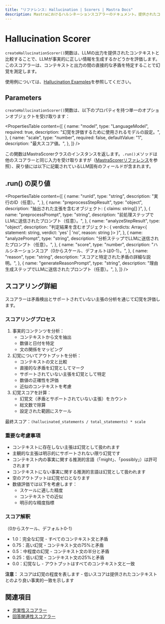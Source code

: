 ```yaml
---
title: "リファレンス: Hallucination | Scorers | Mastra Docs"
description: Mastraにおけるハルシネーションスコアラーのドキュメント。提供されたコンテキストとの矛盾を特定することで、LLM出力の事実的正確性を評価します。
---
```




# Hallucination Scorer

`createHallucinationScorer()`関数は、LLMの出力を提供されたコンテキストと比較することで、LLMが事実的に正しい情報を生成するかどうかを評価します。このスコアラーは、コンテキストと出力の間の直接的な矛盾を特定することで幻覚を測定します。

使用例については、[Hallucination Examples](/examples/scorers/hallucination)を参照してください。



## Parameters

`createHallucinationScorer()`関数は、以下のプロパティを持つ単一のオプションオブジェクトを受け取ります：

<PropertiesTable
  content={[
    {
      name: "model",
      type: "LanguageModel",
      required: true,
      description: "幻覚を評価するために使用されるモデルの設定。",
    },
    {
      name: "scale",
      type: "number",
      required: false,
      defaultValue: "1",
      description: "最大スコア値。",
    },
  ]}
/>

この関数はMastraScorerクラスのインスタンスを返します。`.run()`メソッドは他のスコアラーと同じ入力を受け取りますが（[MastraScorerリファレンス](./mastra-scorer)を参照）、戻り値には以下に記載されているLLM固有のフィールドが含まれます。



## .run() の戻り値

<PropertiesTable
  content={[
    {
      name: "runId",
      type: "string",
      description: "実行のID（任意）。",
    },
    {
      name: "preprocessStepResult",
      type: "object",
      description: "抽出された主張を含むオブジェクト: { claims: string[] }",
    },
    {
      name: "preprocessPrompt",
      type: "string",
      description: "前処理ステップでLLMに送信されたプロンプト（任意）。",
    },
    {
      name: "analyzeStepResult",
      type: "object",
      description: "判定結果を含むオブジェクト: { verdicts: Array<{ statement: string, verdict: 'yes' | 'no', reason: string }> }",
    },
    {
      name: "analyzePrompt",
      type: "string",
      description: "分析ステップでLLMに送信されたプロンプト（任意）。",
    },
    {
      name: "score",
      type: "number",
      description: "ハルシネーションスコア（0からスケール、デフォルトは0-1）。",
    },
    {
      name: "reason",
      type: "string",
      description: "スコアと特定された矛盾の詳細な説明。",
    },
    {
      name: "generateReasonPrompt",
      type: "string",
      description: "理由生成ステップでLLMに送信されたプロンプト（任意）。",
    },
  ]}
/>



## スコアリング詳細

スコアラーは矛盾検出とサポートされていない主張の分析を通じて幻覚を評価します。

### スコアリングプロセス

1. 事実的コンテンツを分析：
   - コンテキストから文を抽出
   - 数値と日付を特定
   - 文の関係をマッピング
2. 幻覚についてアウトプットを分析：
   - コンテキストの文と比較
   - 直接的な矛盾を幻覚としてマーク
   - サポートされていない主張を幻覚として特定
   - 数値の正確性を評価
   - 近似のコンテキストを考慮
3. 幻覚スコアを計算：
   - 幻覚文（矛盾とサポートされていない主張）をカウント
   - 総文数で除算
   - 設定された範囲にスケール

最終スコア：`(hallucinated_statements / total_statements) * scale`

### 重要な考慮事項

- コンテキストに存在しない主張は幻覚として扱われます
- 主観的な主張は明示的にサポートされない限り幻覚です
- コンテキスト内の事実に関する推測的言語（「might」、「possibly」）は許可されます
- コンテキストにない事実に関する推測的言語は幻覚として扱われます
- 空のアウトプットは幻覚ゼロとなります
- 数値評価では以下を考慮します：
  - スケールに適した精度
  - コンテキストでの近似
  - 明示的な精度指標

### スコア解釈

（0からスケール、デフォルト0-1）

- 1.0：完全な幻覚 - すべてのコンテキスト文と矛盾
- 0.75：高い幻覚 - コンテキスト文の75%と矛盾
- 0.5：中程度の幻覚 - コンテキスト文の半分と矛盾
- 0.25：低い幻覚 - コンテキスト文の25%と矛盾
- 0.0：幻覚なし - アウトプットはすべてのコンテキスト文と一致

**注意：** スコアは幻覚の程度を表します - 低いスコアは提供されたコンテキストとのより良い事実的一致を示します



## 関連項目

- [忠実性スコアラー](./faithfulness)
- [回答関連性スコアラー](./answer-relevancy)